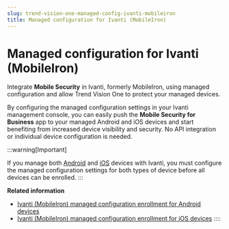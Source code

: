 ```yaml
---
slug: trend-vision-one-managed-config-ivanti-mobileiron
title: Managed configuration for Ivanti (MobileIron)
---
```

# Managed configuration for Ivanti (MobileIron)

Integrate **Mobile Security** in Ivanti, formerly MobileIron, using managed configuration and allow Trend Vision One to protect your managed devices.

By configuring the managed configuration settings in your Ivanti management console, you can easily push the **Mobile Security for Business** app to your managed Android and iOS devices and start benefiting from increased device visibility and security. No API integration or individual device configuration is needed.

:::warning[Important]

If you manage both [Android](ivanti-mobileiron-android.mdx) and [iOS](ivanti-mobileiron-enrollment-ios.mdx) devices with Ivanti, you must configure the managed configuration settings for both types of device before all devices can be enrolled.
:::

**Related information**

- [Ivanti (MobileIron) managed configuration enrollment for Android devices](ivanti-mobileiron-android.md "Configure the managed configuration settings in Ivanti to enroll your managed Android devices in Mobile Security.")
- [Ivanti (MobileIron) managed configuration enrollment for iOS devices](ivanti-mobileiron-enrollment-ios.md "Configure the managed configuration settings in Ivanti to enroll your managed iOS devices in Mobile Security.")
::::

